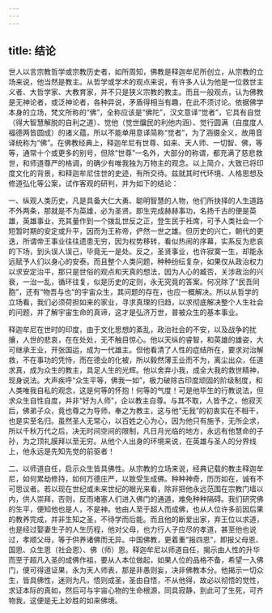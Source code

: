 ```yaml
---
---
---
```

title: 结论
---




世人以言宗教哲学或宗教历史者，如所周知，佛教是释迦牟尼所创立，从宗教的立场来说，他当然是教主。从哲学或学术的观点来说，有许多人认为他是一位救世主义者、大哲学家、大教育家，并不只是狭义宗教的教主。而且一般观点，认为佛教是无神论者，或泛神论者，各种异说，矛盾得相当有趣，在此不须讨论。依据佛学本身的立场，梵文所称的“佛”，全称应该是“佛陀”，汉文意译“觉者”，它具有自觉（得大智慧解脱的自利之道）、觉他（觉世牖民的利他内涵）、觉行圆满（自度度人福德两皆圆成）的诸义蕴，所以不能单用意译简称“觉者”，为了涵摄全义，故用音译统称为“佛”。在佛教经典上，释迦牟尼有世尊、如来、天人师、一切智、佛，等等，通常十个或更多的别号，但除“世尊”一名外，大部分的称谓，都充满了慈悲救世，和师道尊严的格调，的确少有唯我独为万物主的观念。以上简介，大致已将印度文化的背景，和释迦牟尼住世的史迹，有所交待。兹就其时代环境、人格思想及修道弘化等公案，试作客观的研判，并为如下的结论：

一、纵观人类历史，凡是具备大仁大勇、聪明智慧的人物，他们所抉择的人生道路不外两条，那就是不为英雄，必为圣贤。即生完成赫赫事功，名扬千古的便是英雄，英雄事业，充其量作到一个拨乱世反之正，登生民于衽席，可予人类社会一个短暂时期的安定或升平，因而为王称帝，俨然一世之雄。但历史的兴亡，朝代的更迭，所谓帝王事业往往遗患无穷，因为权势移转，看似热闹的序幕，实系反为悲哀的下场，到头误人误己，毕竟无一是处。反之，圣贤事业，也许寂寞一生，却能永远赋予人们以身心的安泰。而且整个人类问题，种种纷纭复杂，如果仅从政治权力以求安定治平，那只是世俗的观点和天真的想法，因为人心的臧否，关涉政治的兴衰，一治一乱，循环往复，似是历史的定则，永无究竟的答案。何况除了“民吾同胞”，还有“物吾与也”的宇宙众生，其问题的存在，也应一概解决。所以从哲学的立场看，我们必须荷担如来的家业，寻求真理的归趋，以求彻底解决整个人生社会的问题，并了解宇宙生命的真谛，这才是弘济万世，普被众生的基本事业。

释迦牟尼在世时的印度，由于文化思想的紊乱，政治社会的不安，以及战争的扰攘，人世的悲哀，在在处处，无不触目惊心。他以天纵的睿智，和英雄的雄姿，大可继承王业，开张国运，成为一代雄主。但他看清了人性的症结所在，要求对治解救，不在事功的凭恃，而在德业的化被，所以毅然薄王业而不为，离尘出众，任道求真，成为众生的教主，具足人生的光辉。他以舍弃小我，成全大我的救世精神，现身说法。大声疾呼“众生平等，佛我一如”，极力破除古印度顽固的阶级制度，和人类唯我自私的观念，这是何等的怀抱！何等的气度！可是他毕生的行教说法，但求众生自性自度，并非“好为人师”，企以教主自尊。与其不取，人皆予之，他寂灭后，佛弟子众，竟也尊之为导师，奉之为教主，这与他“无我”的初衷实在不相干，也是实至名归。虽然圣人无常心，以百姓之心为心，因为他只有施予，无所企求，所以千秋万代之后，决无时间空间的限制，凡日月光临的地方，永远有他慧命的子孙，为之顶礼膜拜以至无穷。从他个人出身的环境来说，在英雄与圣人的分界线上，他永远是先知先觉的前驱者！

二、以师道自任，启示众生皆具佛性。从宗教的立场来说，经典记载的教主释迦牟尼，如何累劫修持，如何万德庄严，以致受生成佛。种种神奇，历历如在，诚有不可思议者。若以现在世纪或未来世纪的眼光来看，除非把他永远范围在宗教门墙以内，供人崇拜，否则，反而堵塞人们进入佛门的通道，难免种种隔碍。我们研究佛的生平，便知他也是人，不是神。他由人至于超人而成佛，也从人位许多前因后果的教养完成，并非生知之圣，不待学而后能。而且他的断爱出家，弃王位以求道，也是经过娶妻生子的人生历程，他对父母，也力行人子应尽的孝道，甚至他也说过，孝顺父母，等于供养诸佛而无异。中国佛教，更着重“报四恩”，即报父母恩、国恩、众生恩（社会恩）、佛（师）恩。释迦牟尼以师道自任，揭示由人性的升华而至于超凡入圣的成佛作祖，要从人本位做起，如果人位的品格不备，希望一入佛门，便可得道证果，永为天人师表，那是非愚则妄，决非佛教本分。他揭示一切众生，皆具佛性，迷则为凡，悟则成圣，圣由自悟，不从他得，故必以彻悟的觉性，求证本际的真如，然后可与宇宙心物的生命根源，同具寂静，到此可了生死，可齐物我，这便是无上妙胜的如来佛境。